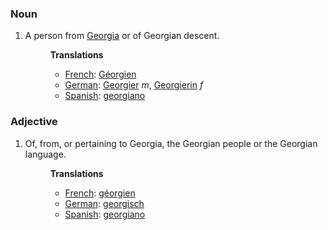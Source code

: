 ===Noun===
#A person from [[Georgia]] or of Georgian descent.
#:'''Translations'''
#:*[[French]]: [[Géorgien]]
#:*[[German]]: [[Georgier]] ''m'', [[Georgierin]] ''f''
#:*[[Spanish]]: [[georgiano]]

===Adjective===
#Of, from, or pertaining to Georgia, the Georgian people or the Georgian language.
#:'''Translations'''
#:*[[French]]: [[géorgien]]
#:*[[German]]: [[georgisch]]
#:*[[Spanish]]: [[georgiano]]